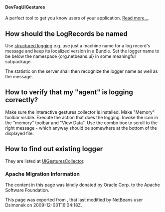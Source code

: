 <!--

    Licensed to the Apache Software Foundation (ASF) under one
    or more contributor license agreements.  See the NOTICE file
    distributed with this work for additional information
    regarding copyright ownership.  The ASF licenses this file
    to you under the Apache License, Version 2.0 (the
    "License"); you may not use this file except in compliance
    with the License.  You may obtain a copy of the License at

      http://www.apache.org/licenses/LICENSE-2.0

    Unless required by applicable law or agreed to in writing,
    software distributed under the License is distributed on an
    "AS IS" BASIS, WITHOUT WARRANTIES OR CONDITIONS OF ANY
    KIND, either express or implied.  See the License for the
    specific language governing permissions and limitations
    under the License.

-->

====DevFaqUIGestures====

A perfect tool to get you know users of your application. [[UIGesturesCollector | Read more...]].

==How should the LogRecords be named==

Use [http://bits.netbeans.org/dev/javadoc/org-openide-util/org/openide/util/doc-files/logging.html structured logging] e.g. use just a machine name for a log record's message and keep its localized version in a Bundle. Set the logger name to be below the namespace {org.netbeans.ui} in some meaningful subpackage.

The statistic on the server shall then recognize the logger name as well as the message.

==How to verify that my "agent" is logging correctly?==

Make sure the interactive gestures collector is installed. Make "Memory" toolbar visible. Execute the action that does the logging. Invoke the icon in the "memory" toolbar and "View Data". Use the combo box to scroll to the right message - which anyway should be somewhere at the bottom of the displayed file.

==How to find out existing logger==

They are listed at [[UIGesturesCollector | UIGesturesCollector]].

===Apache Migration Information===

The content in this page was kindly donated by Oracle Corp. to the
Apache Software Foundation.

This page was exported from , 
that last modified by NetBeans user Dsimonek 
on 2009-12-03T16:04:18Z.

